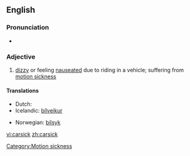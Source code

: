 ==English==

===Pronunciation===
* {{rhymes|ɑː(r)sɪk}}

===Adjective===
{{en-adj}}

# [[dizzy]] or feeling [[nauseated]] due to riding in a vehicle; suffering from [[motion sickness]]

====Translations====
{{trans-top|feeling nauseated due to riding in a vehicle}}
* Dutch: {{t-|nl|wagenziek}}
* Icelandic: [[bílveikur]]
{{trans-mid}}
* Norwegian: [[bilsyk]]
{{trans-bottom}}

[[Category:Motion sickness]]

[[vi:carsick]]
[[zh:carsick]]
